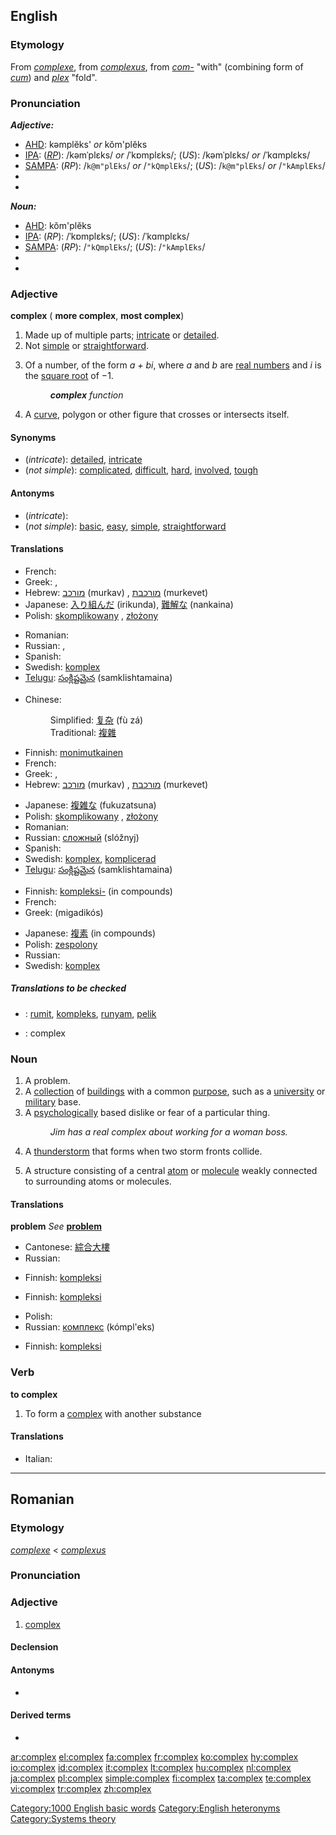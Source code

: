 {{wikipedia}}
==English==

===Etymology===
From {{F.}} ''[[complexe]]'', from {{L.}} ''[[complexus]]'', from ''[[com-]]'' "with" (combining form of ''[[cum]]'') and ''[[plex]]'' "fold".

===Pronunciation===
'''''Adjective:'''''
*[[AHD]]: kəmplĕks' ''or'' kŏm'plĕks
*[[IPA]]: (''[[RP]]''): /kəmˈplɛks/ ''or'' /ˈkɒmplɛks/; (''US''): /kəmˈplɛks/ ''or'' /ˈkɑmplɛks/
*[[SAMPA]]: (''RP''): /<tt>k@m"plEks</tt>/ ''or'' /<tt>"kQmplEks</tt>/; (''US''): /<tt>k@m"plEks</tt>/ ''or'' /<tt>"kAmplEks</tt>/
*{{audio|en-us-complex-adj.ogg|Audio (US)}}
*{{audio|en-uk-complex.ogg|Audio (UK)}}

'''''Noun:'''''
*[[AHD]]: kŏm'plĕks
*[[IPA]]: (''RP''): /ˈkɒmplɛks/; (''US''): /ˈkɑmplɛks/
*[[SAMPA]]: (''RP''): /<tt>"kQmplEks</tt>/; (''US''): /<tt>"kAmplEks</tt>/
*{{audio|en-us-complex-noun.ogg|Audio (US)}}
*{{audio|en-uk-complex.ogg|Audio (UK)}}

===Adjective===
{{wikipedia|complex number}}
'''complex''' ({{compar}} '''more complex''', {{superl}} '''most complex''')

# Made up of multiple parts; [[intricate]] or [[detailed]].
# Not [[simple]] or [[straightforward]].
# {{mathematics}} Of a number, of the form ''a + bi'', where ''a'' and ''b'' are [[real number]]s and ''i'' is the [[square root]] of &minus;1.
#:'''''complex''' function''
# {{geometry}} A [[curve]], polygon or other figure that crosses or intersects itself.

====Synonyms====
*(''intricate''): [[detailed]], [[intricate]]
*(''not simple''): [[complicated]], [[difficult]], [[hard]], [[involved]], [[tough]]

====Antonyms====
*(''intricate''):
*(''not simple''): [[basic]], [[easy]], [[simple]], [[straightforward]]

====Translations====
{{trans-top|intricate}}
* French: {{t+|fr|complexe|m|f}}
* Greek: {{t+|el|πολύπλοκος|m|tr=poliplokos|sc=Grek}}, {{t+|el|περίπλοκος|m|tr=periplokos|sc=Grek}}
* Hebrew: [[מורכב]] (murkav) {{m}}, [[מורכבת]] (murkevet) {{f}}
* Japanese: [[入り組んだ]] (irikunda), [[難解な]] (nankaina)
* Polish: [[skomplikowany]] {{m}}, [[złożony]] {{m}}
{{trans-mid}}
* Romanian: {{t-|ro|complex}}
* Russian: {{t+|ru|сложный|tr=slóžnyj|sc=Cyrl}}, {{t+|ru|составной|tr=sostavnój|sc=Cyrl}}
* Spanish: {{t-|es|complicado}}
* Swedish: [[komplex]]
* [[Telugu]]: [[సంక్లిష్టమైన]] (samklishtamaina)
{{trans-bottom}}

{{trans-top|not simple or straightforward}}
* Chinese:
*: Simplified: [[复杂]] (fù zá)
*: Traditional: [[複雜]]
* Finnish: [[monimutkainen]]
* French: {{t+|fr|complexe|m|f}}
* Greek: {{t+|el|στραβός|m|tr=stravos|sc=Grek}}, {{t+|el|στρεβλός|m|tr=strevlos|sc=Grek}}
* Hebrew: [[מורכב]] (murkav) {{m}}, [[מורכבת]] (murkevet) {{f}}
{{trans-mid}}
* Japanese: [[複雑な]] (fukuzatsuna)
* Polish: [[skomplikowany]] {{m}}, [[złożony]] {{m}}
* Romanian: {{t-|ro|complex}}
* Russian: [[сложный]] (slóžnyj)
* Spanish: {{t-|es|complicado}}
* Swedish: [[komplex]], [[komplicerad]]
* [[Telugu]]: [[సంక్లిష్టమైన]] (samklishtamaina)
{{trans-bottom}}

{{trans-top|in mathematics}}
* Finnish: [[kompleksi-]] (in compounds)
* French: {{t+|fr|complexe|m|f}}
* Greek: {{t|el|μιγαδικός|m|sc=Grek}} (migadikós)
{{trans-mid}}
* Japanese: [[複素]] (in compounds)
* Polish: [[zespolony]] {{m}}
* Russian: {{t+|ru|комплексный|tr=kómpl'eksnyj|sc=Cyrl}}
* Swedish: [[komplex]]
{{trans-bottom}}

=====Translations to be checked=====
<!--Remove this section once all of the translations below have been moved into the tables above.-->
{{checktrans}}

*{{ttbc|Indonesian}}: [[rumit]], [[kompleks]], [[runyam]], [[pelik]]
*{{ttbc|Latin}}: complex

===Noun===
{{en-noun|pl=complexes}}

# A problem.
# A [[collection]] of [[building]]s with a common [[purpose]], such as a [[university]] or [[military]] base.
# A [[psychological]]ly based dislike or fear of a particular thing.
#:''Jim has a real complex about working for a woman boss.''
# A [[thunderstorm]] that forms when two storm fronts collide.
# {{chemistry}} A structure consisting of a central [[atom]] or [[molecule]] weakly connected to surrounding atoms or molecules.

====Translations====

'''problem'''
''See'' '''[[problem]]'''

{{trans-top|collection of buildings}}
* Cantonese: [[綜合大樓]]
* Russian: {{t+|ru|комплекс|m|tr=kómpl'eks|sc=Cyrl}}
{{trans-mid}}
* Finnish: [[kompleksi]]
{{trans-bottom}}
{{trans-top|psychologically based dislike or fear}}
* Finnish: [[kompleksi]]
{{trans-mid}}
* Polish: {{t-|pl|kompleks|m}}
* Russian: [[комплекс]] (kómpl'eks) {{m}}
{{trans-bottom}}

{{trans-top|thunderstorm that forms when two storm fronts collide}}
{{trans-mid}}
{{trans-bottom}}

{{trans-top|in chemistry}}
* Finnish: [[kompleksi]]
{{trans-mid}}
{{trans-bottom}}

===Verb===
'''to complex''' {{intransitive}}

# {{chemistry}} To form a [[complex]] with another substance

====Translations====
{{top}}
* Italian: {{t-|it|complessare}}
{{mid}}

{{bottom}}

[[Category:1000 English basic words]]
[[Category:English heteronyms]]
[[Category:Systems theory]]

----

==Romanian==

===Etymology===
{{F.|ro}}'' [[complexe]]'' < {{L.|ro}} ''[[complexus]]''

===Pronunciation===
{{IPA|[kom'pleks]|lang=ro}}

===Adjective===
{{ro-adj|4}}

# [[#English|complex]]

====Declension====
{{ro-adj-4|mpl=complecşi}}

====Antonyms====
* {{l|ro|simplu}}

====Derived terms====
* {{l|ro|complexitate}}

[[ar:complex]]
[[el:complex]]
[[fa:complex]]
[[fr:complex]]
[[ko:complex]]
[[hy:complex]]
[[io:complex]]
[[id:complex]]
[[it:complex]]
[[lt:complex]]
[[hu:complex]]
[[nl:complex]]
[[ja:complex]]
[[pl:complex]]
[[simple:complex]]
[[fi:complex]]
[[ta:complex]]
[[te:complex]]
[[vi:complex]]
[[tr:complex]]
[[zh:complex]]